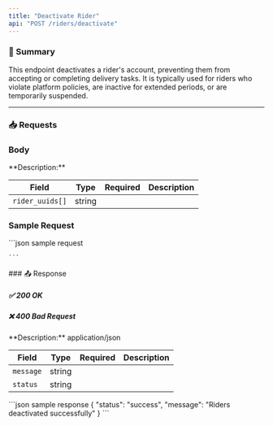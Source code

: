 ```yaml
---
title: "Deactivate Rider"
api: "POST /riders/deactivate"
---
```



### 📝 Summary

This endpoint deactivates a rider's account, preventing them from accepting or completing delivery tasks. It is typically used for riders who violate platform policies, are inactive for extended periods, or are temporarily suspended.

---



### 📥 Requests
### Body
<Expandable>
**Description:** 

| **Field**   | **Type** | **Required** | **Description**          |
|-------------|----------|-------------:|---------------------------|
| `rider_uuids[]`   | string   |        |          |
</Expandable>

### Sample Request
<Expandable>
    ```json sample request
    
    
    ```
</Expandable>
### 📤 Response

##### ✅ 200 OK
##### ❌ 400 Bad Request

<Expandable>
**Description:** application/json

| **Field**   | **Type** | **Required** | **Description**          |
|-------------|----------|-------------:|---------------------------|
| `message`   | string   |        |           |
| `status`  |   string| |   |   |
</Expandable>

<ResponseExample>
    ```json sample response
    {
    "status": "success",
    "message": "Riders deactivated successfully"
}
    ```
</ResponseExample>


